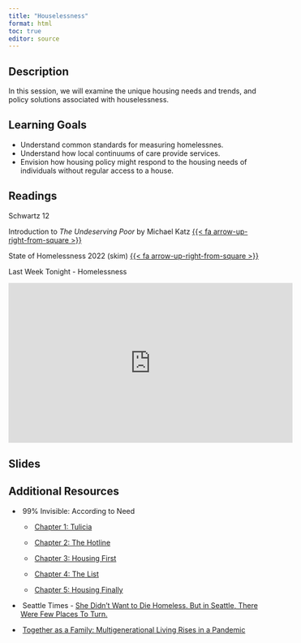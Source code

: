 ```yaml
---
title: "Houselessness"
format: html
toc: true
editor: source
---
```


## Description

In this session, we will examine the unique housing needs and trends, and policy solutions associated with houselessness. 

## Learning Goals

-   Understand common standards for measuring homelessnes.
-   Understand how local continuums of care provide services.
-   Envision how housing policy might respond to the housing needs of individuals without regular access to a house.

## Readings

Schwartz 12

Introduction to *The Undeserving Poor* by Michael Katz [{{< fa arrow-up-right-from-square >}}](https://uofi.box.com/s/t3guayooalijagatwqm1s5kg3x66tlrx)

State of Homelessness 2022 (skim) [{{< fa arrow-up-right-from-square >}}](https://endhomelessness.org/homelessness-in-america/homelessness-statistics/state-of-homelessness/)

Last Week Tonight - Homelessness

<iframe width="560" height="315" src="https://www.youtube-nocookie.com/embed/liptMbjF3EE" title="YouTube video player" frameborder="0" allow="accelerometer; autoplay; clipboard-write; encrypted-media; gyroscope; picture-in-picture; web-share" allowfullscreen>

</iframe>

## Slides

## Additional Resources

-    99% Invisible: According to Need

    -    [Chapter 1: Tulicia](https://99percentinvisible.org/episode/according-to-need-chapter-1-tulicia/)

    -    [Chapter 2: The Hotline](https://99percentinvisible.org/episode/according-to-need-chapter-2-the-homelessness-hotline/)

    -    [Chapter 3: Housing First](https://99percentinvisible.org/episode/according-to-need-chapter-3-housing-first/)

    -    [Chapter 4: The List](https://99percentinvisible.org/episode/according-to-need-chapter-4-the-list/)

    -    [Chapter 5: Housing Finally](https://99percentinvisible.org/episode/according-to-need-chapter-5-housing-finally/)

-    Seattle Times - [She Didn't Want to Die Homeless. But in Seattle, There Were Few Places To Turn.](https://www.seattletimes.com/seattle-news/homeless/she-didnt-want-to-die-without-a-home-but-even-with-cancer-she-had-few-options-in-seattle/)

-    [Together as a Family: Multigenerational Living Rises in a Pandemic](https://www.washingtonpost.com/realestate/together-as-a-family-multigenerational-living-rises-in-pandemic/2021/05/12/bd8598f6-a900-11eb-8d25-7b30e74923ea_story.html)

